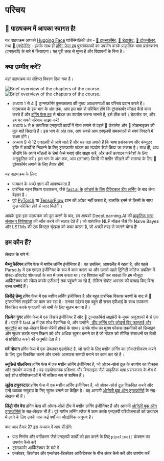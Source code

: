 # परिचय

<CourseFloatingBanner
    chapter={1}
    classNames="absolute z-10 right-0 top-0"
/>

## 🤗 पाठ्यक्रम में आपका स्वागत है!

<Youtube id="00GKzGyWFEs" />

यह पाठ्यक्रम आपको [Hugging Face](https://huggingface.co) पारिस्थितिकी तंत्र - [🤗 ट्रान्सफ़ॉर्मर](https://github.com/huggingface/transformers), [🤗 डेटासेट](https://github.com/huggingface/datasets), [🤗 टोकनीज़र](https://github.com/huggingface/tokenizers), तथा [🤗 एक्सेलेरेट](https://github.com/huggingface/accelerate) - इसके साथ ही [हगिंग फेस हब](https://huggingface.co/models) पुस्तकालयों का उपयोग करके प्राकृतिक भाषा प्रसंस्करण (एनएलपी) के बारे में सिखाएगा। यह पूरी तरह से मुफ़्त है और विज्ञापनों के बिना है।

## क्या उम्मीद करें?

यहां पाठ्यक्रम का संक्षिप्त विवरण दिया गया है।

<div class="flex justify-center">
    <img class="block dark:hidden" src="https://huggingface.co/datasets/huggingface-course/documentation-images/resolve/main/en/chapter1/summary.svg" alt="Brief overview of the chapters of the course.">
    <img class="hidden dark:block" src="https://huggingface.co/datasets/huggingface-course/documentation-images/resolve/main/en/chapter1/summary-dark.svg" alt="Brief overview of the chapters of the course.">
</div>

- अध्याय 1 से 4 🤗 ट्रान्सफ़ॉर्मर पुस्तकालय की मुख्य अवधारणाओं का परिचय प्रदान करते हैं। पाठ्यक्रम के इस भाग के अंत तक, आप इस बात से परिचित होंगे कि ट्रांसफार्मर मॉडल कैसे काम करते हैं और [हगिंग फेस हब](https://huggingface.co/models) से मॉडल का उपयोग करना जानते हैं, इसे ठीक करें। डेटासेट पर, और हब पर अपने परिणाम साझा करें!
- अध्याय 5 से 8 क्लासिक एनएलपी कार्यों में गोता लगाने से पहले 🤗 डेटासेट और 🤗 टोकनाइज़र की मूल बातें सिखाते हैं। इस भाग के अंत तक, आप सबसे आम एनएलपी समस्याओं से स्वयं निपटने में सक्षम होंगे।
- अध्याय 9 से 12 एनएलपी से आगे जाते हैं और यह पता लगाते हैं कि भाषा प्रसंस्करण और कंप्यूटर दृष्टि में कार्यों से निपटने के लिए ट्रांसफार्मर मॉडल का उपयोग कैसे किया जा सकता है। साथ ही, आप सीखेंगे कि अपने मॉडलों के डेमो कैसे बनाएं और साझा करें, और उन्हें उत्पादन परिवेशों के लिए अनुकूलित करें। इस भाग के अंत तक, आप (लगभग) किसी भी मशीन सीखने की समस्या के लिए 🤗 ट्रांसफॉर्मर लगाने के लिए तैयार होंगे!

यह पाठ्यक्रम के लिए:

* पायथन के अच्छे ज्ञान की आवश्यकता है
* प्रारंभिक गहन शिक्षण पाठ्यक्रम, जैसे [fast.ai के](https://www.fast.ai/) [कोडर्स के लिए प्रैक्टिकल डीप लर्निंग](https://course.fast.ai/) के बाद लेना बेहतर है। 
* पूर्व [PyTorch](https://pytorch.org/) या [TensorFlow](https://www.tensorflow.org/) ज्ञान की अपेक्षा नहीं करता है, हालांकि इनमें से किसी के साथ कुछ परिचित होने से मदद मिलेगी।

आपके द्वारा इस पाठ्यक्रम को पूरा करने के बाद, हम आपको DeepLearning.AI की [प्राकृतिक भाषा संसाधन विशेषज्ञता](https://www.coursera.org/specializations/natural-language-processing?utm_source=deeplearning-ai&utm_medium=institutes&utm_campaign=20211011-nlp-2-hugging_face-page-nlp-refresh) की जाँच करने की सलाह देते हैं। जो पारंपरिक NLP मॉडल जैसे कि Naive Bayes और LSTMs की एक विस्तृत श्रृंखला को कवर करता है, जो अच्छी तरह से जानने योग्य हैं!

## हम कौन हैं?

लेखक के बारे में:

**मैथ्यू कैरिगन** हगिंग फेस में मशीन लर्निंग इंजीनियर हैं। वह डबलिन, आयरलैंड में रहता है, और पहले Parse.ly में एक एमएल इंजीनियर के रूप में काम करता था और उससे पहले ट्रिनिटी कॉलेज डबलिन में पोस्ट-डॉक्टरेट शोधकर्ता के रूप में काम करता था। वह विश्वास नहीं कर सकता कि हम मौजूदा आर्किटेक्चर को स्केल करके एजीआई तक पहुंचने जा रहे हैं, लेकिन रोबोट अमरता की परवाह किए बिना उच्च उम्मीदें हैं।

**लिसेंड्रे डेब्यू** हगिंग फेस में एक मशीन लर्निंग इंजीनियर है और बहुत प्रारंभिक विकास चरणों के बाद से 🤗 ट्रांसफॉर्मर्स लाइब्रेरी पर काम कर रहा है। उनका उद्देश्य एक बहुत ही सरल एपीआई के साथ उपकरण विकसित करके एनएलपी को सभी के लिए सुलभ बनाना है।

**सिल्वेन गुगर** हगिंग फेस में एक रिसर्च इंजीनियर हैं और 🤗 ट्रान्सफ़ॉर्मर्स लाइब्रेरी के मुख्य अनुरक्षकों में से एक हैं। पहले वे fast.ai में एक शोध वैज्ञानिक थे, और उन्होंने _[डीप लर्निंग फॉर कोडर्स विद फास्टाई और पायटॉर्च](https://learning.oreilly.com/library/view/deep-learning-for/9781492045519/) का सह-लेखन किया जेरेमी हॉवर्ड के साथ। उनके शोध का मुख्य फोकस तकनीकों को डिजाइन और सुधार करके गहन शिक्षण को और अधिक सुलभ बनाने पर है जो मॉडल को सीमित संसाधनों पर तेजी से प्रशिक्षित करने की अनुमति देता है।

**मर्व नोयान** हगिंग फेस में एक डेवलपर एडवोकेट है, जो सभी के लिए मशीन लर्निंग का लोकतंत्रीकरण करने के लिए टूल विकसित करने और उनके आसपास सामग्री बनाने पर काम कर रहे है।

**ल्यूसिले शाॅलनियर** हगिंग फेस में एक मशीन लर्निंग इंजीनियर है, जो ओपन-सोर्स टूल के उपयोग का विकास और समर्थन करता है। वह सहयोगात्मक प्रशिक्षण और बिगसाइंस जैसे प्राकृतिक भाषा प्रसंस्करण के क्षेत्र में कई शोध परियोजनाओं में भी सक्रिय रूप से शामिल हैं।

**लुईस ट्यूनस्टाल** हगिंग फेस में एक मशीन लर्निंग इंजीनियर है, जो ओपन-सोर्स टूल विकसित करने और उन्हें व्यापक समुदाय के लिए सुलभ बनाने पर केंद्रित है। वह आगामी [ओ'रेली बुक ऑन ट्रांसफॉर्मर्स](https://www.oreilly.com/library/view/natural-language-processing/9781098103231/) के सह-लेखक भी हैं।

**लिंड्रो वॉन वेरा** हगिंग फेस की ओपन-सोर्स टीम में मशीन लर्निंग इंजीनियर हैं और आगामी [ओ'रेली बुक ऑन ट्रांसफॉर्मर्स](https://www.oreilly.com/library/view/natural-language-processing/9781098103231/) के सह-लेखक भी हैं। पूरे मशीन लर्निंग स्टैक में काम करके एनएलपी परियोजनाओं को उत्पादन में लाने के लिए उनके पास कई वर्षों का औद्योगिक अनुभव है।

क्या आप तैयार हैं? इस अध्याय में आप सीखेंगे:
* पाठ निर्माण और वर्गीकरण जैसे एनएलपी कार्यों को हल करने के लिए `pipeline()` फ़ंक्शन का उपयोग कैसे करें
* ट्रांसफार्मर आर्किटेक्चर के बारे में
* एन्कोडर, डिकोडर और एन्कोडर-डिकोडर आर्किटेक्चर के बीच अंतर कैसे करें और उपयोग करें
